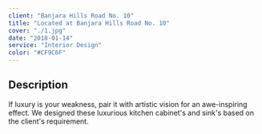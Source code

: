 ```yaml
---
client: "Banjara Hills Road No. 10"
title: "Located at Banjara Hills Road No. 10"
cover: "./1.jpg"
date: "2018-01-14"
service: "Interior Design"
color: "#CF9C6F"
---
```

## Description

If luxury is your weakness, pair it with artistic vision for an awe-inspiring effect. We designed these luxurious kitchen cabinet's and sink's based on the client's requirement.